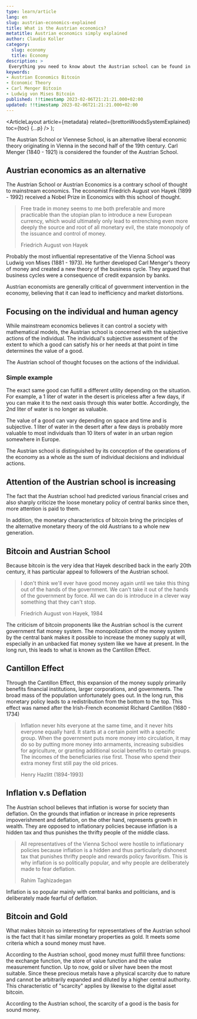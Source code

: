 ```yaml
---
type: learn/article
lang: en
slug: austrian-economics-explained
title: What is the Austrian economics?
metatitle: Austrian economics simply explained
author: Claudio Koller
category:
  slug: economy
  title: Economy
description: >
 Everything you need to know about the Austrian school can be found in this article. It is a short insight into alternative economic theory.
keywords:
- Austrian Economics Bitcoin
- Economic Theory
- Carl Menger Bitcoin
- Ludwig von Mises Bitcoin
published: !!timestamp 2023-02-06T21:21:21.000+02:00
updated: !!timestamp 2023-02-06T21:21:21.000+02:00
---
```



  <ArticleLayout
    article={metadata}
    related={brettonWoodsSystemExplained}
    toc={toc}
    {...p}
  />
);

The Austrian School or Viennese School, is an alternative liberal economic theory originating in Vienna in the second half of the 19th century. Carl Menger (1840 - 1921) is considered the founder of the Austrian School. 

## Austrian economics as an alternative

The Austrian School or Austrian Economics is a contrary school of thought to mainstream economics. The economist Friedrich August von Hayek (1899 - 1992) received a Nobel Prize in Economics with this school of thought.

> Free trade in money seems to me both preferable and more practicable than the utopian plan to introduce a new European currency, which would ultimately only lead to entrenching even more deeply the source and root of all monetary evil, the state monopoly of the issuance and control of money.
>
> Friedrich August von Hayek

Probably the most influential representative of the Vienna School was Ludwig von Mises (1881 - 1973). He further developed Carl Menger's theory of money and created a new theory of the business cycle. They argued that business cycles were a consequence of credit expansion by banks.

<Callout icon="💡">
 Austrian economists are generally critical of government intervention in the economy, believing that it can lead to inefficiency and market distortions.
</Callout>

## Focusing on the individual and human agency

While mainstream economics believes it can control a society with mathematical models, the Austrian school is concerned with the subjective actions of the individual. The individual's subjective assessment of the extent to which a good can satisfy his or her needs at that point in time determines the value of a good. 

<Callout icon="💡">
 The Austrian school of thought focuses on the actions of the individual.
</Callout>

### Simple example

The exact same good can fulfill a different utility depending on the situation. For example, a 1 liter of water in the desert is priceless after a few days, if you can make it to the next oasis through this water bottle. Accordingly, the 2nd liter of water is no longer as valuable.

The value of a good can vary depending on space and time and is subjective. 1 liter of water in the desert after a few days is probably more valuable to most individuals than 10 liters of water in an urban region somewhere in Europe.

<Callout icon="💡">
 The Austrian school is distinguished by its conception of the operations of the economy as a whole as the sum of individual decisions and individual actions.
</Callout>

## Attention of the Austrian school is increasing

The fact that the Austrian school had predicted various financial crises and also sharply criticize the loose monetary policy of central banks since then, more attention is paid to them. 

In addition, the monetary characteristics of bitcoin bring the principles of the alternative monetary theory of the old Austrians to a whole new generation.

## Bitcoin and Austrian School

Because bitcoin is the very idea that Hayek described back in the early 20th century, it has particular appeal to followers of the Austrian school.

> I don't think we'll ever have good money again until we take this thing out of the hands of the government. We can't take it out of the hands of the government by force. All we can do is introduce in a clever way something that they can't stop.
>
> Friedrich August von Hayek, 1984

The criticism of bitcoin proponents like the Austrian school is the current government fiat money system. The monopolization of the money system by the central bank makes it possible to increase the money supply at will, especially in an unbacked fiat money system like we have at present.  In the long run, this leads to what is known as the Cantillon Effect. 

## Cantillon Effect

Through the Cantillon Effect, this expansion of the money supply primarily benefits financial institutions, larger corporations, and governments. The broad mass of the population unfortunately goes out. In the long run, this monetary policy leads to a redistribution from the bottom to the top. This effect was named after the Irish-French economist Richard Cantillon (1680 - 1734)

> Inflation never hits everyone at the same time, and it never hits everyone equally hard. It starts at a certain point with a specific group. When the government puts more money into circulation, it may do so by putting more money into armaments, increasing subsidies for agriculture, or granting additional social benefits to certain groups. The incomes of the beneficiaries rise first. Those who spend their extra money first still pay the old prices.
>
> Henry Hazlitt (1894-1993)

## Inflation v.s Deflation

The Austrian school believes that inflation is worse for society than deflation. On the grounds that inflation or increase in price represents impoverishment and deflation, on the other hand, represents growth in wealth. They are opposed to inflationary policies because inflation is a hidden tax and thus punishes the thrifty people of the middle class. 

> All representatives of the Vienna School were hostile to inflationary policies because inflation is a hidden and thus particularly dishonest tax that punishes thrifty people and rewards policy favoritism. This is why inflation is so politically popular, and why people are deliberately made to fear deflation.
>
> Rahim Taghizadegan

<Callout icon="💡">
 Inflation is so popular mainly with central banks and politicians, and is deliberately made fearful of deflation.
</Callout>

## Bitcoin and Gold

What makes bitcoin so interesting for representatives of the Austrian school is the fact that it has similar monetary properties as gold. It meets some criteria which a sound money must have.

According to the Austrian school, good money must fulfill three functions: the exchange function, the store of value function and the value measurement function. Up to now, gold or silver have been the most suitable. Since these precious metals have a physical scarcity due to nature and cannot be arbitrarily expanded and diluted by a higher central authority. This characteristic of "scarcity" applies by likewise to the digital asset bitcoin.

<Callout icon="💡">
 According to the Austrian school, the scarcity of a good is the basis for sound money.
</Callout>

